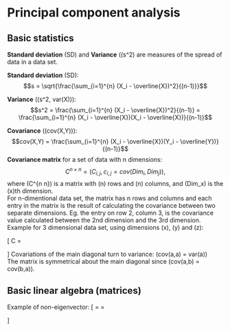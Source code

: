 # Principal component analysis
## Basic statistics

**Standard deviation** (SD) and **Variance** (\(s^2\) are measures of the spread of data in a data set.

**Standard deviation** (SD):  
$$s = \sqrt{\frac{\sum_{i=1}^{n} (X_i - \overline{X})^2}{(n-1)}}$$

**Variance** (\(s^2, var(X)\)):
$$s^2 = \frac{\sum_{i=1}^{n} (X_i - \overline{X})^2}{(n-1)} = \frac{\sum_{i=1}^{n} (X_i - \overline{X})(X_i - \overline{X})}{(n-1)}$$

**Covariance** (\(cov(X,Y)\)):
$$cov(X,Y) = \frac{\sum_{i=1}^{n} (X_i - \overline{X})(Y_i - \overline{Y})}{(n-1)}$$
**Covariance matrix** for a set of data with n dimensions:
$$C^{n \times n} = (C_{i,j}, c_{i,j} = cov(Dim_{i}, Dim_{j})),$$
where \(C^{n \times n}\) is a matrix with \(n\) rows and \(n\) columns, and \(Dim_x\) is the \(x\)th dimension.  
For n-dimentional data set, the matrix has n rows and columns and each entry in the matrix is the result of calculating the covariance between two separate dimensions. Eg. the entry on row 2, column 3, is the covariance value calculated between the 2nd dimension and the 3rd dimension.  
Example for 3 dimensional data set, using dimensions \(x\), \(y\) and \(z\):

\[
C =
  \begin{pmatrix}
    cov(x,x) & cov(x,y) & cov(x,z)\\
    cov(y,x) & cov(y,y) & cov(y,z)\\
    cov(z,x) & cov(z,y) & cov(z,z)
  \end{pmatrix}
\]
Covariations of the main diagonal turn to variance: \(cov(a,a) = var(a)\)  
The matrix is symmetrical about the main diagonal since \(cov(a,b) = cov(b,a)\).  

## Basic linear algebra (matrices)
Example of non-eigenvector:
\[
  \begin{pmatrix}
    2 & 3\\
    2 & 1\\
  \end{pmatrix} \times \begin{pmatrix}
  1\\
  3
  \end{pmatrix} = \begin{pmatrix}
  2\cdot1+3\cdot3\\
  2\cdot1+1\cdot3
  \end{pmatrix} = \begin{pmatrix}
  11\\
  5
  \end{pmatrix}
\]

